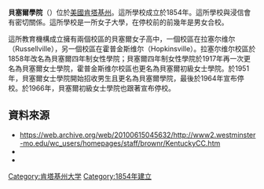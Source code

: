 {{nofootnotes|time=2009-09-22T02:30:05+00:00}}
{{Otheruses|貝塞爾學院|subject=美國肯塔基州的貝塞爾學院|other=位於美國其他州的貝塞爾學院}}
'''貝塞爾學院'''（{{lang-en|'''Bethel College'''}}）位於[[美國|美國]][[肯塔基州|肯塔基州]]。這所學校成立於1854年。這所學校與浸信會有密切關係。這所學校是一所女子大學，在停校前的前幾年是男女合校。

這所教育機構成立擁有兩個校區的貝塞爾女子高中，一個校區在拉塞尔维尔（Russellville），另一個校區在霍普金斯维尔（Hopkinsville）。拉塞尔维尔校區於1858年改名為貝塞爾四年制女性學院；貝塞爾四年制女性學院於1917年再一次更名為貝塞爾女士學院，霍普金斯维尔校區也更名為貝塞爾初級女士學院。於1951年，貝塞爾女士學院開始招收男生且更名為貝塞爾學院，最後於1964年宣布停校。於1966年，貝塞爾初級女士學院也跟著宣布停校。

==資料來源==
* [https://web.archive.org/web/20100615045632/http://www2.westminster-mo.edu/wc_users/homepages/staff/brownr/KentuckyCC.htm https://web.archive.org/web/20100615045632/http://www2.westminster-mo.edu/wc_users/homepages/staff/brownr/KentuckyCC.htm]
*{{cite book |last=Johnson |first=E. Polk |title=A History of Kentucky and Kentuckians: The Leaders and Representative Men in Commerce, Industry and Modern Activities |publisher=Lewis Publishing Company |year=1912 |url=http://books.google.com/books?id=FXQUAAAAYAAJ |accessdate=2008-11-10 |pages=p. 777 |archive-date=2013-10-12 |archive-url=https://web.archive.org/web/20131012223436/http://books.google.com/books?id=FXQUAAAAYAAJ |dead-url=no }}
*{{cite book |last=Perrin |first=William Henry |title=Counties of Christian and Trigg, Kentucky : historical and biographical |url=https://archive.org/details/cu31924028845762 |publisher=F.A. Battey Publishing Company |year=1884 |pages=pp. 255–256}}

{{DEFAULTSORT:Bethel College}}
{{School-stub}}
[[Category:肯塔基州大学|Category:肯塔基州大学]]
[[Category:1854年建立|Category:1854年建立]]